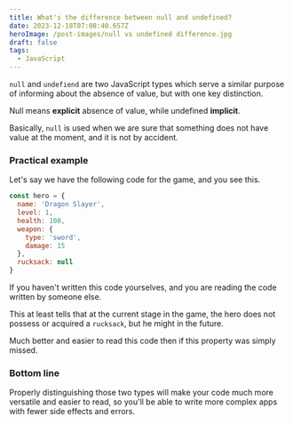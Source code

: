 ```yaml
---
title: What's the difference between null and undefined?
date: 2023-12-18T07:08:40.657Z
heroImage: /post-images/null vs undefined difference.jpg
draft: false
tags:
  - JavaScript
---
```


`null` and `undefiend` are two JavaScript types which serve a similar purpose of informing about the absence of value, but with one key distinction.

Null means **explicit** absence of value, while undefined **implicit**.

Basically, `null` is used when we are sure that something does not have value at the moment, and it is not by accident.

### Practical example

Let's say we have the following code for the game, and you see this.

```javascript
const hero = {
  name: 'Dragon Slayer',
  level: 1,
  health: 100,
  weapon: {
    type: 'sword',
    damage: 15
  },
  rucksack: null
}
```

If you haven't written this code yourselves, and you are reading the code written by someone else.

This at least tells that at the current stage in the game, the hero does not possess or acquired a `rucksack`, but he might in the future.

Much better and easier to read this code then if this property was simply missed.

### Bottom line

Properly distinguishing those two types will make your code much more versatile and easier to read, so you'll be able to write more complex apps with fewer side effects and errors.

